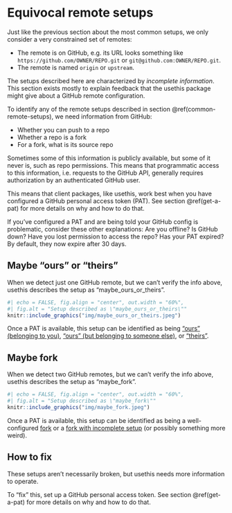 # Equivocal remote setups {#equivocal}

Just like the previous section about the most common setups, we only consider a very constrained set of remotes:

* The remote is on GitHub, e.g. its URL looks something like `https://github.com/OWNER/REPO.git` or `git@github.com:OWNER/REPO.git`.
* The remote is named `origin` or `upstream`.

The setups described here are characterized by *incomplete information*.
This section exists mostly to explain feedback that the usethis package might give about a GitHub remote configuration.

To identify any of the remote setups described in section \@ref(common-remote-setups), we need information from GitHub:

  * Whether you can push to a repo
  * Whether a repo is a fork
  * For a fork, what is its source repo

Sometimes some of this information is publicly available, but some of it never is, such as repo permissions.
This means that programmatic access to this information, i.e. requests to the GitHub API, generally requires authorization by an authenticated GitHub user.

This means that client packages, like usethis, work best when you have configured a GitHub personal access token (PAT).
See section \@ref(get-a-pat) for more details on why and how to do that.

If you've configured a PAT and are being told your GitHub config is problematic, consider these other explanations:
Are you offline?
Is GitHub down?
Have you lost permission to access the repo?
Has your PAT expired?
By default, they now expire after 30 days.

## Maybe "ours" or "theirs"

When we detect just one GitHub remote, but we can't verify the info above, usethis describes the setup as "maybe_ours_or_theirs".

```r
#| echo = FALSE, fig.align = "center", out.width = "60%",
#| fig.alt = "Setup described as \"maybe_ours_or_theirs\""
knitr::include_graphics("img/maybe_ours_or_theirs.jpeg")
```

Once a PAT is available, this setup can be identified as being ["ours" (belonging to you)](#ours-you), ["ours" (but belonging to someone else)](#ours-them), or ["theirs"](#theirs).

## Maybe fork

When we detect two GitHub remotes, but we can't verify the info above, usethis describes the setup as "maybe_fork".

```r
#| echo = FALSE, fig.align = "center", out.width = "60%",
#| fig.alt = "Setup described as \"maybe_fork\""
knitr::include_graphics("img/maybe_fork.jpeg")
```

Once a PAT is available, this setup can be identified as being a well-configured [fork](#fork-them) or a [fork with incomplete setup](#fork_upstream_is_not_origin_parent) (or possibly something more weird).

## How to fix

These setups aren't necessarily broken, but usethis needs more information to operate.

To "fix" this, set up a GitHub personal access token.
See section \@ref(get-a-pat) for more details on why and how to do that.
